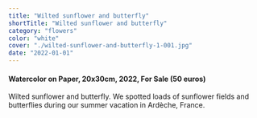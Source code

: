 ```yaml
---
title: "Wilted sunflower and butterfly"
shortTitle: "Wilted sunflower and butterfly"
category: "flowers"
color: "white"
cover: "./wilted-sunflower-and-butterfly-1-001.jpg"
date: "2022-01-01"
---
```

    
#### Watercolor on Paper, 20x30cm, 2022, For Sale (50 euros)
    
Wilted sunflower and butterfly. We spotted loads of sunflower fields and butterflies during our summer vacation in Ardèche, France.